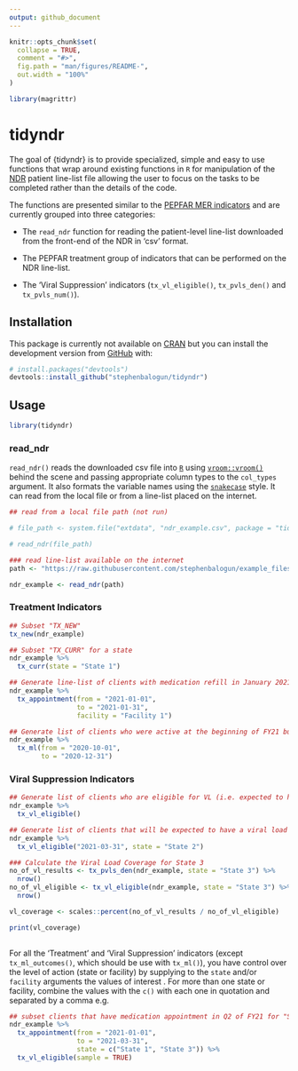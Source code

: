 ```yaml
---
output: github_document
---
```


<!-- README.md is generated from README.Rmd. Please edit that file -->

```r
knitr::opts_chunk$set(
  collapse = TRUE,
  comment = "#>",
  fig.path = "man/figures/README-",
  out.width = "100%"
)

library(magrittr)
```

# tidyndr

<!-- badges: start -->
<!-- badges: end -->

The goal of {tidyndr} is to provide specialized, simple and easy to use functions that wrap around existing functions in `R` for manipulation of the [NDR](http://ndr.shieldnigeriaproject.com) patient line-list file allowing the user to focus on the tasks to be completed rather than the details of the code.  

The functions are presented similar to the [PEPFAR MER indicators](https://datim.zendesk.com/hc/en-us/articles/360000084446-MER-Indicator-Reference-Guides) and are currently grouped into three categories:

* The `read_ndr` function for reading the patient-level line-list downloaded from the front-end of the NDR in 'csv' format. 

* The PEPFAR treatment group of indicators that can be performed on the NDR           line-list.

* The 'Viral Suppression' indicators (`tx_vl_eligible()`, `tx_pvls_den()` and `tx_pvls_num()`).

## Installation

<!-- You can install the released version of tidyndr from [CRAN](https://CRAN.R-project.org) with: -->

<!-- ``` r -->
<!-- install.packages("tidyndr") -->
<!-- ``` -->

This package is currently not available on [CRAN](https://CRAN.R-project.org) but you can install the development version from [GitHub](https://github.com/) with:

``` r
# install.packages("devtools")
devtools::install_github("stephenbalogun/tidyndr")
```
## Usage

```r
library(tidyndr)
```

### read_ndr

`read_ndr()` reads the downloaded csv file into [`R`](https:://cran.r-project.org) using [`vroom::vroom()`](https://vroom.r-lib.org/) behind the scene and passing appropriate column types to the `col_types` argument. It also formats the variable names using the [`snakecase`](https://en.wikipedia.org/wiki/Snake_case) style. It can read from the local file or from a line-list placed on the internet.

```r
## read from a local file path (not run)

# file_path <- system.file("extdata", "ndr_example.csv", package = "tidyndr")

# read_ndr(file_path)

### read line-list available on the internet
path <- "https://raw.githubusercontent.com/stephenbalogun/example_files/main/ndr_example.csv"

ndr_example <- read_ndr(path)
```

### Treatment Indicators

```r
## Subset "TX_NEW"
tx_new(ndr_example)

## Subset "TX_CURR" for a state
ndr_example %>%
  tx_curr(state = "State 1")

## Generate line-list of clients with medication refill in January 2021 for a facility (Facility 1)
ndr_example %>%
  tx_appointment(from = "2021-01-01",
                 to = "2021-01-31",
                 facility = "Facility 1")

## Generate list of clients who were active at the beginning of FY21 but became inactive at the end of Q1 of FY21.
ndr_example %>%
  tx_ml(from = "2020-10-01",
        to = "2020-12-31")
```


### Viral Suppression Indicators

```r
## Generate list of clients who are eligible for VL (i.e. expected to have a documented VL result)
ndr_example %>%
  tx_vl_eligible()

## Generate list of clients that will be expected to have a viral load result by the end of Q2 of FY21 for "State 2"
ndr_example %>%
  tx_vl_eligible("2021-03-31", state = "State 2")

### Calculate the Viral Load Coverage for State 3
no_of_vl_results <- tx_pvls_den(ndr_example, state = "State 3") %>%
  nrow()
no_of_vl_eligible <- tx_vl_eligible(ndr_example, state = "State 3") %>%
  nrow()

vl_coverage <- scales::percent(no_of_vl_results / no_of_vl_eligible)

print(vl_coverage)
  
```
For all the 'Treatment' and 'Viral Suppression' indicators (except `tx_ml_outcomes()`, which should be use with `tx_ml()`), you have control over the level of action (state or facility) by supplying to the `state` and/or `facility` arguments the values of interest . For more than one state or facility, combine the values with the `c()` with each one in quotation and separated by a comma e.g.

```r
## subset clients that have medication appointment in Q2 of FY21 for "State 1" and "State 3" and are also due for viral load
ndr_example %>%
  tx_appointment(from = "2021-01-01",
                 to = "2021-03-31",
                 state = c("State 1", "State 3")) %>%
  tx_vl_eligible(sample = TRUE)
```

